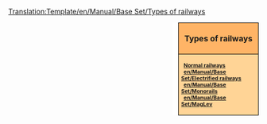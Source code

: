 <noinclude>[[Translation:Template/en/Manual/Base Set/Types of railways]]</noinclude><div style="float:right; padding-left:12px; background:#ffffff;">
<div style="width:150px; border:1px solid #000000; background:#ffb466; padding:5px; -moz-border-radius-topleft:5px; -moz-border-radius-topright:5px; font-size: 12pt;">
<center><strong><font size="3">Types of railways</font></strong></center>
</div>
<div style="width:150px;  border:1px solid black; border-top-width: 0px; background:#ffd496; padding:5px; -moz-border-radius-bottomleft:5px; -moz-border-radius-bottomright:8px; font-size: 8pt;">
<strong>
&nbsp; [[en/Manual/Base Set/Railways|Normal railways]]<br/>
&nbsp; [[en/Manual/Base Set/Electrified railways]]<br/>
&nbsp; [[en/Manual/Base Set/Monorail]]s<br/>
&nbsp; [[en/Manual/Base Set/MagLev]]
</strong>
</div>
</div>